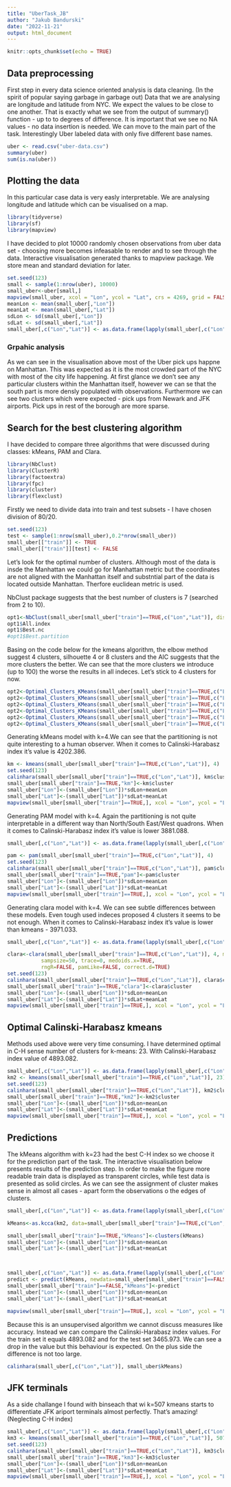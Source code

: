 ---
title: "UberTask_JB"
author: "Jakub Bandurski"
date: "2022-11-21"
output: html_document
---



```{r setup, include=FALSE}
knitr::opts_chunk$set(echo = TRUE)
```

## Data preprocessing

First step in every data science oriented analysis is data cleaning. (In the spirit of popular saying garbage in garbage out)
Data that we are analysing are longitude and latitude from NYC. We expect the values to be close to one another. That is exactly what we see from the output of summary() function - up to to degrees of difference. It is important that we see no NA values - no data insertion is needed. We can move to the main part of the task. Interestingly Uber labeled data with only five different base names.


```{r}
uber <- read.csv("uber-data.csv")
summary(uber)
sum(is.na(uber))
```

## Plotting the data

In this particular case data is very easly interpretable. We are analysing longitude and latitude which can be visualised on a map.

```{r include=FALSE}
library(tidyverse)
library(sf)
library(mapview)
```

I have decided to plot 10000 randomly chosen observations from uber data set - choosing more becomes infeasable to render and to see through the data. Interactive visualisation generated thanks to mapview package. We store mean and standard deviation for later.

```{r map}
set.seed(123)
small <- sample(1:nrow(uber), 10000)
small_uber<-uber[small,]
mapview(small_uber, xcol = "Lon", ycol = "Lat", crs = 4269, grid = FALSE)
meanLon <- mean(small_uber[,"Lon"])
meanLat <- mean(small_uber[,"Lat"])
sdLon <- sd(small_uber[,"Lon"])
sdLat <- sd(small_uber[,"Lat"])
small_uber[,c("Lon","Lat")] <- as.data.frame(lapply(small_uber[,c("Lon","Lat")], scale))
```

### Grpahic analysis

As we can see in the visualisation above most of the Uber pick ups happne on Manhattan. This was expected as it is the most crowded part of the NYC with most of the city life happening. At first glance we don't see any particular clusters within the Manhattan itself, however we can se that the south part is more densly populated with observations. Furthermore we can see two clusters which were expected - pick ups from Newark and JFK airports. Pick ups in rest of the borough are more sparse.


## Search for the best clustering algorithm

I have decided to compare three algorithms that were discussed during classes: kMeans, PAM and Clara.

```{r include=FALSE}
library(NbClust)
library(ClusterR)
library(factoextra)
library(fpc)
library(cluster)
library(flexclust)
```

Firstly we need to divide data into train and test subsets - I have chosen division of 80/20.

```{r train test}
set.seed(123)
test <- sample(1:nrow(small_uber),0.2*nrow(small_uber))
small_uber[["train"]] <- TRUE
small_uber[["train"]][test] <- FALSE


```

Let's look for the optimal number of clusters. Although most of the data is insde the Manhattan we could go for Manhattan metric but the coordinates are not aligned with the Manhattan itself and substntial part of the data is located outside Manhattan. Therfore euclidean metric is used.

NbClust package suggests that the best number of clusters is 7 (searched from 2 to 10).
```{r opt1}
opt1<-NbClust(small_uber[small_uber["train"]==TRUE,c("Lon","Lat")], distance="euclidean", min.nc=2, max.nc=10, method="complete", index="ch")
opt1$All.index
opt1$Best.nc
#opt1$Best.partition
```
Basing on the code below for the kmeans algorithm, the elbow method suggest 4 clusters, silhouette 4 or 8 clusters and the AIC suggests that the more clusters the better. We can see that the more clusters we introduce (up to 100) the worse the results in all indeces. Let's stick to 4 clusters for now.


```{r opt2}
opt2<-Optimal_Clusters_KMeans(small_uber[small_uber["train"]==TRUE,c("Lon","Lat")], max_clusters=100, plot_clusters = TRUE)
opt2<-Optimal_Clusters_KMeans(small_uber[small_uber["train"]==TRUE,c("Lon","Lat")], max_clusters=100, plot_clusters=TRUE, criterion="silhouette")
opt2<-Optimal_Clusters_KMeans(small_uber[small_uber["train"]==TRUE,c("Lon","Lat")], max_clusters=100, plot_clusters=TRUE, criterion="AIC")
opt2<-Optimal_Clusters_KMeans(small_uber[small_uber["train"]==TRUE,c("Lon","Lat")], max_clusters=10, plot_clusters = TRUE)
opt2<-Optimal_Clusters_KMeans(small_uber[small_uber["train"]==TRUE,c("Lon","Lat")], max_clusters=10, plot_clusters=TRUE, criterion="silhouette")
opt2<-Optimal_Clusters_KMeans(small_uber[small_uber["train"]==TRUE,c("Lon","Lat")], max_clusters=10, plot_clusters=TRUE, criterion="AIC")
```

Generating kMeans model with k=4.We can see that the partitioning is not quite interesting to a human observer. When it comes to Calinski-Harabasz index it's value is 4202.386.

```{r kmeans}
km <- kmeans(small_uber[small_uber["train"]==TRUE,c("Lon","Lat")], 4)
set.seed(123)
calinhara(small_uber[small_uber["train"]==TRUE,c("Lon","Lat")], km$cluster)
small_uber[small_uber["train"]==TRUE,"km"]<-km$cluster
small_uber["Lon"]<-(small_uber["Lon"])*sdLon+meanLon
small_uber["Lat"]<-(small_uber["Lat"])*sdLat+meanLat
mapview(small_uber[small_uber["train"]==TRUE,], xcol = "Lon", ycol = "Lat",zcol ="km", crs = 4269, grid = FALSE)

```

Generating PAM model with k=4. Again the partitioning is not quite interpretable in a different way than North/South East/West quadrons. When it comes to Calinski-Harabasz index it's value is lower 3881.088.

```{r pam}
small_uber[,c("Lon","Lat")] <- as.data.frame(lapply(small_uber[,c("Lon","Lat")], scale))

pam <- pam(small_uber[small_uber["train"]==TRUE,c("Lon","Lat")], 4)
set.seed(123)
calinhara(small_uber[small_uber["train"]==TRUE,c("Lon","Lat")], pam$cluster)
small_uber[small_uber["train"]==TRUE,"pam"]<-pam$cluster
small_uber["Lon"]<-(small_uber["Lon"])*sdLon+meanLon
small_uber["Lat"]<-(small_uber["Lat"])*sdLat+meanLat
mapview(small_uber[small_uber["train"]==TRUE,], xcol = "Lon", ycol = "Lat",zcol ="pam", crs = 4269, grid = FALSE)

```

Generating clara model with k=4. We can see subtle differences between these models. Even tough used indeces proposed 4 clusters it seems to be not enough. When it comes to Calinski-Harabasz index it's value is lower than kmeans - 3971.033.

```{r}
small_uber[,c("Lon","Lat")] <- as.data.frame(lapply(small_uber[,c("Lon","Lat")], scale))

clara<-clara(small_uber[small_uber["train"]==TRUE,c("Lon","Lat")], 4, metric="euclidean", stand=FALSE, samples=5,
           sampsize=50, trace=0, medoids.x=TRUE,
           rngR=FALSE, pamLike=FALSE, correct.d=TRUE)
set.seed(123)
calinhara(small_uber[small_uber["train"]==TRUE,c("Lon","Lat")], clara$cluster)
small_uber[small_uber["train"]==TRUE,"clara"]<-clara$cluster
small_uber["Lon"]<-(small_uber["Lon"])*sdLon+meanLon
small_uber["Lat"]<-(small_uber["Lat"])*sdLat+meanLat
mapview(small_uber[small_uber["train"]==TRUE,], xcol = "Lon", ycol = "Lat",zcol ="clara", crs = 4269, grid = FALSE)

```


## Optimal Calinski-Harabasz kmeans

Methods used above were  very time consuming. I have determined optimal in C-H sense number of clusters for k-means: 23. With Calinski-Harabasz index value of 4893.082.

```{r }
small_uber[,c("Lon","Lat")] <- as.data.frame(lapply(small_uber[,c("Lon","Lat")], scale))
km2 <- kmeans(small_uber[small_uber["train"]==TRUE,c("Lon","Lat")], 23)
set.seed(123)
calinhara(small_uber[small_uber["train"]==TRUE,c("Lon","Lat")], km2$cluster)
small_uber[small_uber["train"]==TRUE,"km2"]<-km2$cluster
small_uber["Lon"]<-(small_uber["Lon"])*sdLon+meanLon
small_uber["Lat"]<-(small_uber["Lat"])*sdLat+meanLat
mapview(small_uber[small_uber["train"]==TRUE,], xcol = "Lon", ycol = "Lat",zcol ="km2", crs = 4269, grid = FALSE)

```

## Predictions
The kMeans algorithm with k=23 had the best C-H index so we choose it for the prediction part of the task. The interactive visualisation below presents results of the prediction step. In order to make the figure more readable train data is displayed as transparent circles, while test data is presented as solid circles. As we can see the assignment of cluster makes sense in almost all cases - apart form the observations o the edges of clusters.

```{r predict}
small_uber[,c("Lon","Lat")] <- as.data.frame(lapply(small_uber[,c("Lon","Lat")], scale))

kMeans<-as.kcca(km2, data=small_uber[small_uber["train"]==TRUE,c("Lon","Lat")])

small_uber[small_uber["train"]==TRUE,"kMeans"]<-clusters(kMeans)
small_uber["Lon"]<-(small_uber["Lon"])*sdLon+meanLon
small_uber["Lat"]<-(small_uber["Lat"])*sdLat+meanLat



small_uber[,c("Lon","Lat")] <- as.data.frame(lapply(small_uber[,c("Lon","Lat")], scale))
predict <- predict(kMeans, newdata=small_uber[small_uber["train"]==FALSE,c("Lon","Lat")])
small_uber[small_uber["train"]==FALSE,"kMeans"]<-predict
small_uber["Lon"]<-(small_uber["Lon"])*sdLon+meanLon
small_uber["Lat"]<-(small_uber["Lat"])*sdLat+meanLat

mapview(small_uber[small_uber["train"]==TRUE,], xcol = "Lon", ycol = "Lat",zcol ="kMeans", crs = 4269, grid = FALSE, alpha=0.01) + mapview(small_uber[small_uber["train"]==FALSE,], xcol = "Lon", ycol = "Lat",zcol ="kMeans", crs = 4269, grid = FALSE, alpha=1)

```

Because this is an unsupervised algorithm we cannot discuss measures like accuracy. Instead we can compare the Calinski-Harabasz index values. For the train set it equals 4893.082 and for the test set 3465.973. We can see a drop in the value but this behaviour is expected. On the plus side the difference is not too large.
```{r last}
calinhara(small_uber[,c("Lon","Lat")], small_uber$kMeans)
```



## JFK terminals

As a side challange I found with binseach that wi k=507 kmeans starts to differentiate JFK ariport terminals almost perfectly. That's amazing! (Neglecting C-H index)

```{r ch}
small_uber[,c("Lon","Lat")] <- as.data.frame(lapply(small_uber[,c("Lon","Lat")], scale))
km3 <- kmeans(small_uber[small_uber["train"]==TRUE,c("Lon","Lat")], 507)
set.seed(123)
calinhara(small_uber[small_uber["train"]==TRUE,c("Lon","Lat")], km3$cluster)
small_uber[small_uber["train"]==TRUE,"km3"]<-km3$cluster
small_uber["Lon"]<-(small_uber["Lon"])*sdLon+meanLon
small_uber["Lat"]<-(small_uber["Lat"])*sdLat+meanLat
mapview(small_uber[small_uber["train"]==TRUE,], xcol = "Lon", ycol = "Lat",zcol ="km3", crs = 4269, grid = FALSE)

```